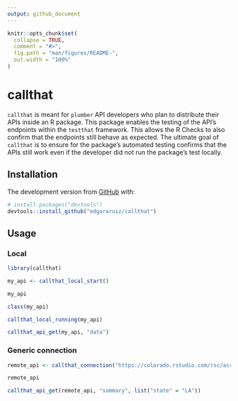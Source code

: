 ```yaml
---
output: github_document
---
```


<!-- README.md is generated from README.Rmd. Please edit that file -->

```r
knitr::opts_chunk$set(
  collapse = TRUE,
  comment = "#>",
  fig.path = "man/figures/README-",
  out.width = "100%"
)
```

# callthat

<!-- badges: start -->
<!-- badges: end -->

`callthat` is meant for `plumber` API developers who plan to distribute their APIs inside an R package.  This package enables the testing of the API's endpoints within the `testthat` framework.  This allows the R Checks to also confirm that the endpoints still behave as expected.  The ultimate goal of `callthat` is to ensure for the package's automated testing confirms that the APIs still work even if the developer did not run the package's test locally.

## Installation

The development version from [GitHub](https://github.com/) with:

``` r
# install.packages("devtools")
devtools::install_github("edgararuiz/callthat")
```

## Usage

### Local

```r
library(callthat)

my_api <- callthat_local_start()

my_api

class(my_api)

callthat_local_running(my_api)

callthat_api_get(my_api, "data")
```

### Generic connection

```r
remote_api <- callthat_connection("https://colorado.rstudio.com/rsc/access-to-care/api")

remote_api

callthat_api_get(remote_api, "summary", list("state" = "LA"))
```

